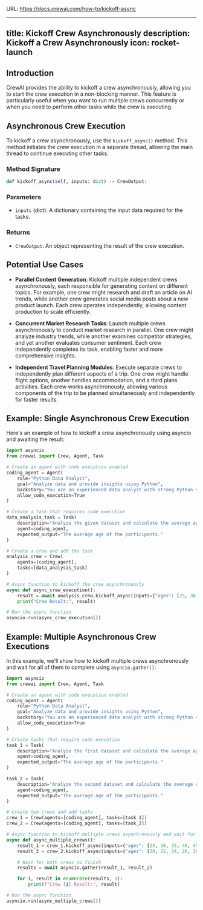 URL: https://docs.crewai.com/how-to/kickoff-async

---
title: Kickoff Crew Asynchronously
description: Kickoff a Crew Asynchronously
icon: rocket-launch
---

## Introduction

CrewAI provides the ability to kickoff a crew asynchronously, allowing you to start the crew execution in a non-blocking manner. 
This feature is particularly useful when you want to run multiple crews concurrently or when you need to perform other tasks while the crew is executing.

## Asynchronous Crew Execution

To kickoff a crew asynchronously, use the `kickoff_async()` method. This method initiates the crew execution in a separate thread, allowing the main thread to continue executing other tasks.

### Method Signature

```python Code
def kickoff_async(self, inputs: dict) -> CrewOutput:
```

### Parameters

- `inputs` (dict): A dictionary containing the input data required for the tasks.

### Returns

- `CrewOutput`: An object representing the result of the crew execution.

## Potential Use Cases

- **Parallel Content Generation**: Kickoff multiple independent crews asynchronously, each responsible for generating content on different topics. For example, one crew might research and draft an article on AI trends, while another crew generates social media posts about a new product launch. Each crew operates independently, allowing content production to scale efficiently.

- **Concurrent Market Research Tasks**: Launch multiple crews asynchronously to conduct market research in parallel. One crew might analyze industry trends, while another examines competitor strategies, and yet another evaluates consumer sentiment. Each crew independently completes its task, enabling faster and more comprehensive insights.

- **Independent Travel Planning Modules**: Execute separate crews to independently plan different aspects of a trip. One crew might handle flight options, another handles accommodation, and a third plans activities. Each crew works asynchronously, allowing various components of the trip to be planned simultaneously and independently for faster results.

## Example: Single Asynchronous Crew Execution

Here's an example of how to kickoff a crew asynchronously using asyncio and awaiting the result:

```python Code
import asyncio
from crewai import Crew, Agent, Task

# Create an agent with code execution enabled
coding_agent = Agent(
    role="Python Data Analyst",
    goal="Analyze data and provide insights using Python",
    backstory="You are an experienced data analyst with strong Python skills.",
    allow_code_execution=True
)

# Create a task that requires code execution
data_analysis_task = Task(
    description="Analyze the given dataset and calculate the average age of participants. Ages: {ages}",
    agent=coding_agent,
    expected_output="The average age of the participants."
)

# Create a crew and add the task
analysis_crew = Crew(
    agents=[coding_agent],
    tasks=[data_analysis_task]
)

# Async function to kickoff the crew asynchronously
async def async_crew_execution():
    result = await analysis_crew.kickoff_async(inputs={"ages": [25, 30, 35, 40, 45]})
    print("Crew Result:", result)

# Run the async function
asyncio.run(async_crew_execution())
```

## Example: Multiple Asynchronous Crew Executions

In this example, we'll show how to kickoff multiple crews asynchronously and wait for all of them to complete using `asyncio.gather()`:

```python Code
import asyncio
from crewai import Crew, Agent, Task

# Create an agent with code execution enabled
coding_agent = Agent(
    role="Python Data Analyst",
    goal="Analyze data and provide insights using Python",
    backstory="You are an experienced data analyst with strong Python skills.",
    allow_code_execution=True
)

# Create tasks that require code execution
task_1 = Task(
    description="Analyze the first dataset and calculate the average age of participants. Ages: {ages}",
    agent=coding_agent,
    expected_output="The average age of the participants."
)

task_2 = Task(
    description="Analyze the second dataset and calculate the average age of participants. Ages: {ages}",
    agent=coding_agent,
    expected_output="The average age of the participants."
)

# Create two crews and add tasks
crew_1 = Crew(agents=[coding_agent], tasks=[task_1])
crew_2 = Crew(agents=[coding_agent], tasks=[task_2])

# Async function to kickoff multiple crews asynchronously and wait for all to finish
async def async_multiple_crews():
    result_1 = crew_1.kickoff_async(inputs={"ages": [25, 30, 35, 40, 45]})
    result_2 = crew_2.kickoff_async(inputs={"ages": [20, 22, 24, 28, 30]})

    # Wait for both crews to finish
    results = await asyncio.gather(result_1, result_2)

    for i, result in enumerate(results, 1):
        print(f"Crew {i} Result:", result)

# Run the async function
asyncio.run(async_multiple_crews())
```
